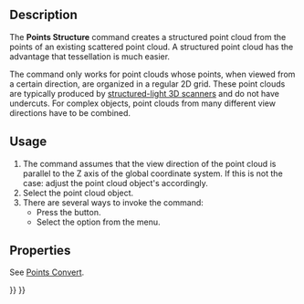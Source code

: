 <languages/>

{{Docnav
|[[Points_Convert|Convert]]
|[[Points_Merge|Merge]]
|[[Points_Workbench|Points]]
|IconL=Points_Convert.svg
|IconR=Points_Merge.svg
|IconC=Workbench_Points.svg
}}

{{GuiCommand
|Name=Points Structure
|MenuLocation=Points → Structured Point Cloud
|Workbenches=[[Points_Workbench|Points]]
}}

==Description==

The '''Points Structure''' command creates a structured point cloud from the points of an existing scattered point cloud. A structured point cloud has the advantage that tessellation is much easier.

The command only works for point clouds whose points, when viewed from a certain direction, are organized in a regular 2D grid. These point clouds are typically produced by [https://en.wikipedia.org/wiki/Structured-light_3D_scanner structured-light 3D scanners] and do not have undercuts. For complex objects, point clouds from many different view directions have to be combined.

==Usage==

# The command assumes that the view direction of the point cloud is parallel to the Z axis of the global coordinate system. If this is not the case: adjust the point cloud object's {{PropertyData|Placement}} accordingly.
# Select the point cloud object.
# There are several ways to invoke the command:
#* Press the {{Button|[[Image:Points_Structure.svg|16px]] [[Points_Structure|Structured Point Cloud]]}} button.
#* Select the {{MenuCommand|Points → [[Image:Points_Structure.svg|16px]] Structured Point Cloud}} option from the menu.

==Properties==

See [[Points_Convert|Points Convert]].


{{Docnav
|[[Points_Convert|Convert]]
|[[Points_Merge|Merge]]
|[[Points_Workbench|Points]]
|IconL=Points_Convert.svg
|IconR=Points_Merge.svg
|IconC=Workbench_Points.svg
}}

{{Points Tools navi{{#translation:}}}}
{{Userdocnavi{{#translation:}}}}